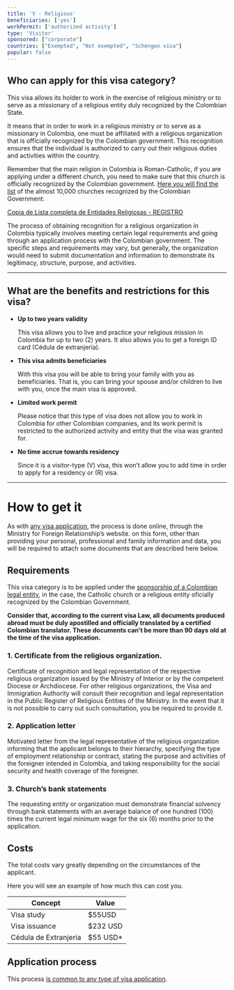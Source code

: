 ```yaml
---
title: 'V - Religious'
beneficiaries: ['yes']
workPermit: ['authorized activity']
type: 'Visitor'
sponsored: ["corporate"]
countries: ["Exempted", "Not exempted", "Schengen visa"]
popular: false
---
```

## Who can apply for this visa category?

This visa allows its holder to work in the exercise of religious ministry or to serve as a missionary of a religious entity duly recognized by the Colombian State.

It means that in order to work in a religious ministry or to serve as a missionary in Colombia, one must be affiliated with a religious organization that is officially recognized by the Colombian government. This recognition ensures that the individual is authorized to carry out their religious duties and activities within the country.

Remember that the main religion in Colombia is Roman-Catholic, if you are applying under a different church, you need to make sure that this church is officially recognized by the Colombian government. [Here you will find the list](https://www.mininterior.gov.co/registro-publico-de-entidades-religiosas/) of the almost 10,000 churches recognized by the Colombian Government:

[Copia de Lista completa de Entidades Religiosas - REGISTRO](https://www.notion.so/7c8971c950ef42ada1357cb7d2e4684b?pvs=21)

The process of obtaining recognition for a religious organization in Colombia typically involves meeting certain legal requirements and going through an application process with the Colombian government. The specific steps and requirements may vary, but generally, the organization would need to submit documentation and information to demonstrate its legitimacy, structure, purpose, and activities.

---

## What are the benefits and restrictions for this visa?

- **Up to two years validity**
    
    This visa allows you to live and practice your religious mission in Colombia for up to two (2) years. It also allows you to get a foreign ID card (Cédula de extranjería).
    
- **This visa admits beneficiaries**
    
    With this visa you will be able to bring your family with you as beneficiaries. That is, you can bring your spouse and/or children to live with you, once the main visa is approved.
    
- **Limited work permit**
    
    Please notice that this type of visa does not allow you to work in Colombia for other Colombian companies, and its work permit is restricted to the authorized activity and entity that the visa was granted for.
    
- **No time accrue towards residency**
    
    Since it is a visitor-type (V) visa, this won’t allow you to add time in order to apply for a residency or (R) visa.
    

---

# **How to get it**

As with [any visa application](https://www.notion.so/General-visa-application-rules-1dc2c565143e4adb95086f993f184e36?pvs=21), the process is done online, through the Ministry for Foreign Relationship’s website. on this form, other than providing your personal, professional and family information and data, you will be required to attach some documents that are described here below.

## Requirements

This visa category is to be applied under the [sponsorship of a Colombian legal entity](https://www.notion.so/Visa-sponsored-by-a-legal-entity-1e1356d1166d48108b2ccce54e28eb1e?pvs=21), in the case, the Catholic church or a religious entity oficially recognized by the Colombian Government.

**Consider that, according to the current visa Law, all documents produced abroad must be duly apostilled and officially translated by a certified Colombian translator. These documents can’t be more than 90 days old at the time of the visa application.**

### 1. Certificate from the religious organization.

Certificate of recognition and legal representation of the respective religious organization issued by the Ministry of Interior or by the competent Diocese or Archdiocese. For other religious organizations, the Visa and Immigration Authority will consult their recognition and legal representation in the Public Register of Religious Entities of the Ministry. In the event that it is not possible to carry out such consultation, you be required to provide it.

### 2. Application letter

Motivated letter from the legal representative of the religious organization informing that the applicant belongs to their hierarchy, specifying the type of employment relationship or contract, stating the purpose and activities of the foreigner intended in Colombia, and taking responsibility for the social security and health coverage of the foreigner.

### 3. Church’s **bank statements**

The requesting entity or organization must demonstrate financial solvency through bank statements with an average balance of one hundred (100) times the current legal minimum wage for the six (6) months prior to the application.

## Costs

The total costs vary greatly depending on the circumstances of the applicant. 

Here you will see an example of how much this can cost you.

| Concept | Value |
| --- | --- |
| Visa study | $55USD |
| Visa issuance | $232 USD |
| Cédula de Extranjería | $55 USD* |

## Application process

This process [is common to any type of visa application](https://www.notion.so/General-visa-application-rules-1dc2c565143e4adb95086f993f184e36?pvs=21).